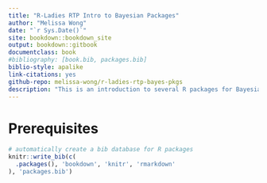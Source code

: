 ```yaml
--- 
title: "R-Ladies RTP Intro to Bayesian Packages"
author: "Melissa Wong"
date: "`r Sys.Date()`"
site: bookdown::bookdown_site
output: bookdown::gitbook
documentclass: book
#bibliography: [book.bib, packages.bib]
biblio-style: apalike
link-citations: yes
github-repo: melissa-wong/r-ladies-rtp-bayes-pkgs
description: "This is an introduction to several R packages for Bayesian analysis."
---
```


# Prerequisites

```r
# automatically create a bib database for R packages
knitr::write_bib(c(
  .packages(), 'bookdown', 'knitr', 'rmarkdown'
), 'packages.bib')
```
